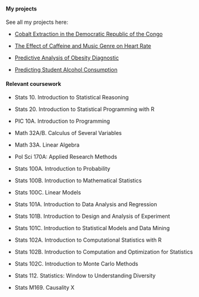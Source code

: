 #### My projects

See all my projects here:

-   [Cobalt Extraction in the Democratic Republic of the Congo](/projects/cobaltdrc.qmd)

-   [The Effect of Caffeine and Music Genre on Heart Rate](/projects/caffeinemusic.qmd)

-   [Predictive Analysis of Obesity Diagnostic](/projects/obesity.qmd)

-   [Predicting Student Alcohol Consumption](/projects/alcoholconsumption.qmd)

#### Relevant coursework

-   Stats 10. Introduction to Statistical Reasoning

-   Stats 20. Introduction to Statistical Programming with R

-   PIC 10A. Introduction to Programming

-   Math 32A/B. Calculus of Several Variables

-   Math 33A. Linear Algebra

-   Pol Sci 170A: Applied Research Methods

-   Stats 100A. Introduction to Probability

-   Stats 100B. Introduction to Mathematical Statistics

-   Stats 100C. Linear Models

-   Stats 101A. Introduction to Data Analysis and Regression

-   Stats 101B. Introduction to Design and Analysis of Experiment

-   Stats 101C. Introduction to Statistical Models and Data Mining

-   Stats 102A. Introduction to Computational Statistics with R

-   Stats 102B. Introduction to Computation and Optimization for Statistics

-   Stats 102C. Introduction to Monte Carlo Methods

-   Stats 112. Statistics: Window to Understanding Diversity

-   Stats M169. Causality X
